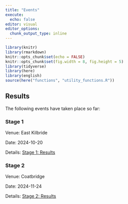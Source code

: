 ```yaml
---
title: "Events"
execute: 
  echo: false
editor: visual
editor_options: 
  chunk_output_type: inline
---
```


```r
library(knitr)
library(rmarkdown)
knitr::opts_chunk$set(echo = FALSE)
knitr::opts_chunk$set(fig.width = 8, fig.height = 5)
library(tidyverse)
library(here)
library(english)
source(here("functions", "utility_functions.R"))
```

## Results

The following events have taken place so far:

### Stage 1

Venue: East Kilbride

Date: 2024-10-20

Details: [Stage 1: Results](east_kilbride_oct.qmd)

### Stage 2

Venue: Coatbridge

Date: 2024-11-24

Details: [Stage 2: Results](coatbridge_nov.qmd)


